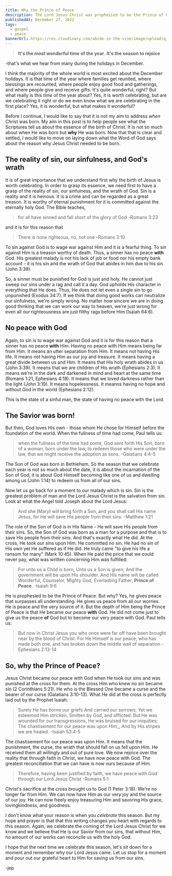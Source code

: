 ```yaml
---
title: Why the Prince of Peace
description: The Lord Jesus Christ was prophesied to be the Prince of Peace. But why? Yes, he gives peace that surpasses all understanding. He gives us peace from all our worries. He is peace and the very source of it. But the depth of Him being the Price of Peace is that He became our peace **with** God.
publishedAt: December 27, 2022
tags:
  - gospel
  - peace
bannerUrl: https://res.cloudinary.com/abide-in-the-vine/image/upload/q_70/v1672155651/why-the-prince-of-peace_stvqrj.png
---
```


> **It's the most wonderful time of the year**.
> **It's the season to rejoice**

-that's what we hear from many during the holidays in December.

I think the majority of the whole world is most excited about the December holidays. It is that time of the year where families get reunited, where blessings are recounted, where people enjoy good food and gatherings, and where people give and receive gifts. It's quite wonderful, right? But what really is this _time_ of the year about? Yes, it is worth celebrating, but are we celebrating it right or do we even know what we are celebrating in the first place? Yes, it is wonderful, but what makes it wonderful?

Before I continue, I would like to say that it is not my aim to address _when_ Christ was born. My aim in this post is to help people see what the Scriptures tell us about the essence of the birth of Christ. It is not so much about when He was born but **why** He was born. Now that that is clear and settled, I would like to move on laying down what the Word of God says about the reason why Jesus Christ needed to be born.

## The reality of sin, our sinfulness, and God's wrath

It is of great importance that we understand first why the birth of Jesus is worth celebrating. In order to grasp its essence, we need first to have a grasp of the reality of sin, our sinfulness, and the wrath of God. Sin is a reality and it is heinous. It is a crime and can be regarded as a great treason. It is worthy of eternal punishment for it is committed against the eternally holy God. The Bible teaches,

> for all have sinned and fall short of the glory of God
> -Romans 3:23

and it is for this reason that

> There is none righteous, no, not one
> -Romans 3:10

To sin against God is to wage war against Him and it is a fearful thing. To sin against Him is a treason worthy of death. Thus, a sinner has no peace **with** God. His greatest malady is not his lack of job or food nor his empty bank account - it is his sin and the wrath of God that abides in him due to his sin (John 3:39).

So, a sinner must be punished for God is just and holy. He cannot just sweep our sins under a rag and call it a day. God upholds His character in everything that He does. Thus, He does not let even a single sin to go unpunished (Exodus 34:7). If we think that doing good works can neutralize our sinfulness, we're simply wrong. No matter how sincere we are in doing good thinking that we can work our way to heaven, we're just wrong for even all our righteousness are just filthy rags before Him (Isaiah 64:6).

## No peace with God

Again, to sin is to wage war against God and it is for this reason that a sinner has no peace **with** Him. Having no peace with Him means being far from Him. It means an utter separation from Him. It means not having His life. It means not having Him as our joy and treasure. It means having a great divide between us and Him. It means that His holy wrath abides in us (John 3:39). It means that we are children of His wrath (Ephesians 2:3). It means we're in the dark and darkened in mind and heart at the same time (Romans 1:21, Ephesians 4:18). It means that we loved darkness rather than the light (John 3:19). It means hopelessness. It meanns having no hope and without God in the world (Ephesians 2:12).

This is the state of a sinful man, the state of having no peace with the Lord.

## The Savior was born!

But then, God loves His own - those whom He chose for Himself before the foundation of the world. When the fullness of time had come, Paul tells us:

> when the fullness of the time had come, God sent forth His Son, born of a woman, born under the law, to redeem those who were under the law, that we might receive the adoption as sons.
> -Galatians 4:4-5

The Son of God was born in Bethlehem. So the season that we celebrate each year is not so much about the date, it is about the incarnation of the Son of God, it is about God Himself becoming like one of us and dwelling among us (John 1:14) to redeem us from all of our sins.

Now let us go back for a moment to our malady which is sin. Sin is the greatest problem of man and the Lord Jesus Christ is the salvation from sin. Look at what the Angel told Joseph about the Lord Jesus:

> And she (Mary) will bring forth a Son, and you shall call His name Jesus, for He will save His people from their sins.
> -Matthew 1:21

The role of the Son of God is in His Name - He will save His people from their sins. So, the Son of God was born as a man for a purpose and that is to save His people from their sins. And that's exactly what He did. At the cross, He took our sins upon Him. He committed no sin. He had no sin of His own yet He suffered as if He did. He truly came "to give his life a ransom for many" (Mark 10:45). When He paid the price that we could never pay, what was written concerning Him was fulfilled:

> For unto us a Child is born,
> Unto us a Son is given;
> And the government will be upon His shoulder.
> And His name will be called
> Wonderful, Counselor, Mighty God,
> Everlasting Father, **Prince of Peace**.
> -Isaiah 9:6

He is prophesied to be the Prince of Peace. But why? Yes, he gives peace that surpasses all understanding. He gives us peace from all our worries. He is peace and the very source of it. But the depth of Him being the Prince of Peace is that He became our peace **with** God. He did not come just to give us the peace **of** God but to become our very peace with God. Paul tells us:

> But now in Christ Jesus you who once were far off have been brought near by the blood of Christ.
> For He Himself is our peace, who has made both one, and has broken down the middle wall of separation
> -Ephesians 2:13-14

## So, why the Prince of Peace?

Jesus Christ became our peace with God when He took our sins and was punished at the cross for them. At the cross Him who knew no sin became sin (2 Corinthians 5:21). He who is the Blessed One became a curse and the bearer of our curse (Galatians 3:10-13). What He did at the cross is perfectly laid out by the Prophet Isaiah:

> Surely He has borne our griefs
> And carried our sorrows;
> Yet we esteemed Him stricken,
> Smitten by God, and afflicted.
> But He was wounded for our transgressions,
> He was bruised for our iniquities;
> The chastisement for our peace was upon Him\_,
> And by His stripes we are healed.
> -Isaiah 53:4-5

The chastisement for our peace was upon Him. It means that the punishment, the curse, the wrath that should fall on us fell upon Him. He received them all willingly and out of pure love. We now rejoice over the reality that through faith in Christ, we have now peace with God. The greatest reconciliation that we can have is now ours because of Him.

> Therefore, having been justified by faith, we have peace with God through our Lord Jesus Christ
> -Romans 5:1

Christ's sacrifice at the cross brought us to God (1 Peter 3:18). We're no longer far from Him. We can now have Him as our very joy and the source of our joy. He can now freely enjoy treasuring Him and savoring His grace, lovingkindness, and goodness.

I don't know what your reason is when you _celebrate_ this season. But my hope and prayer is that that this writing changes you heart with regards to this season. Again, we celebrate the coming of the Lord Jesus Christ for we know and we believe that He is our Savior from our sins, that without Him, no amount of our works can reconcile us with the holy God.

I hope that the next time we celebrate this season, let's sit down for a moment and remember why our Lord Jesus came. Let us stop for a moment and pour out our grateful heart to Him for saving us from our sins.

-jep
